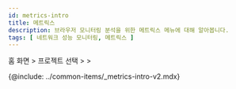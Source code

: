 ```yaml
---
id: metrics-intro
title: 메트릭스
description: 브라우저 모니터링 분석을 위한 메트릭스 메뉴에 대해 알아봅니다.
tags: [ 네트워크 성능 모니터링, 메트릭스 ]
---
```


홈 화면 &gt; 프로젝트 선택 &gt; <Cmdname sid="sitemap" className="uitext" /> &gt; <Cmdname sid="tag_count" className="uitext" />

{@include: ../common-items/_metrics-intro-v2.mdx}  